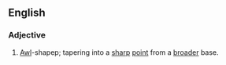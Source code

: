 == English ==

=== Adjective===
{{en-adj}}
#{{botany|of leaves}} [[Awl]]-shapep; tapering into a [[sharp]] [[point]] from a [[broad]]er base.
